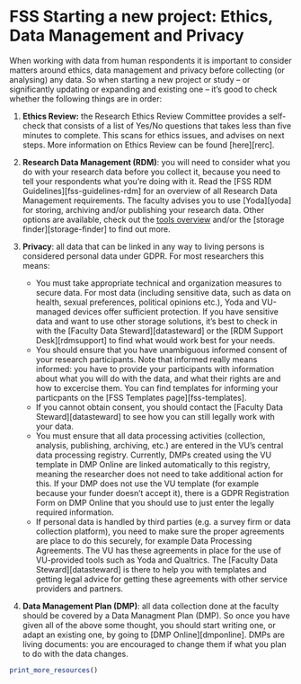 # FSS Starting a new project: Ethics, Data Management and Privacy {#new-rdm}

When working with data from human respondents it is important to consider matters around ethics, data management and privacy before collecting (or analysing) any data. So when starting a new project or study – or significantly updating or expanding and existing one – it’s good to check whether the following things are in order:

1. **Ethics Review:** the Research Ethics Review Committee provides a self-check that consists of a list of Yes/No questions that takes less than five minutes to complete. This scans for ethics issues, and advises on next steps. More information on Ethics Review can be found [here][rerc].
2. **Research Data Management (RDM)**: you will need to consider what you do with your research data before you collect it, because you need to tell your respondents what you’re doing with it. Read the [FSS RDM Guidelines][fss-guidelines-rdm] for an overview of all Research Data Management requirements. The faculty advises you to use [Yoda][yoda] for storing, archiving and/or publishing your research data. Other options are available, check out the [tools overview](fss-rdm-tools) and/or the [storage finder][storage-finder] to find out more.
3. **Privacy**: all data that can be linked in any way to living persons is considered personal data under GDPR. For most researchers this means:

	- You must take appropriate technical and organization measures to secure data. For most data (including sensitive data, such as data on health, sexual preferences, political opinions etc.), Yoda and VU-managed devices offer sufficient protection. If you have sensitive data and want to use other storage solutions, it’s best to check in with the [Faculty Data Steward][datasteward] or the [RDM Support Desk][rdmsupport] to find what would work best for your needs.
	- You should ensure that you have unambiguous informed consent of your research participants. Note that informed really means informed: you have to provide your participants with information about what you will do with the data, and what their rights are and how to excercise them. You can find templates for informing your particpants on the [FSS Templates page][fss-templates].
	- If you cannot obtain consent, you should contact the [Faculty Data Steward][datasteward] to see how you can still legally work with your data.
	- You must ensure that all data processing activities (collection, analysis, publishing, archiving, etc.) are entered in the VU’s central data processing registry. Currently, DMPs created using the VU template in DMP Online are linked automatically to this registry, meaning the researcher does not need to take additional action for this. If your DMP does not use the VU template (for example because your funder doesn't accept it), there is a GDPR Registration Form on DMP Online that you should use to just enter the legally required information.
	- If personal data is handled by third parties (e.g. a survey firm or data collection platform), you need to make sure the proper agreements are place to do this securely, for example Data Processing Agreements. The VU has these agreements in place for the use of VU-provided tools such as Yoda and Qualtrics. The [Faculty Data Steward][datasteward] is there to help you with templates and getting legal advice for getting these agreements with other service providers and partners.
4. **Data Management Plan (DMP)**: all data collection done at the faculty should be covered by a Data Managment Plan (DMP). So once you have given all of the above some thought, you should start writing one, or adapt an existing one, by going to [DMP Online][dmponline]. DMPs are living documents: you are encouraged to change them if what you plan to do with the data changes.

```{r, echo=F, message = FALSE, results="asis"}

print_more_resources()

```
